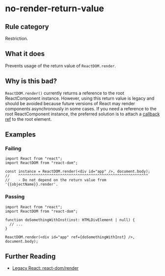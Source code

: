 # no-render-return-value

## Rule category

Restriction.

## What it does

Prevents usage of the return value of `ReactDOM.render`.

## Why is this bad?

`ReactDOM.render()` currently returns a reference to the root ReactComponent instance. However, using this return value is legacy and should be avoided because future versions of React may render components asynchronously in some cases. If you need a reference to the root ReactComponent instance, the preferred solution is to attach a [callback ref](https://react.dev/learn/manipulating-the-dom-with-refs) to the root element.

## Examples

### Failing

```tsx
import React from "react";
import ReactDOM from "react-dom";

const instance = ReactDOM.render(<div id="app" />, document.body);
//    ^^^^^^^^^^^^^^^^^^^^^^^^^^^^^^^^^^^^^^^^^^^^^^^^^^^^^^^^^^^
//    - Do not depend on the return value from '{{objectName}}.render'.
```

### Passing

```tsx
import React from "react";
import ReactDOM from "react-dom";

function doSomethingWithInst(inst: HTMLDivElement | null) {
  // ...
}

ReactDOM.render(<div id="app" ref={doSomethingWithInst} />, document.body);
```

## Further Reading

- [Legacy React: react-dom/render](https://legacy.reactjs.org/docs/react-dom.html#render)
